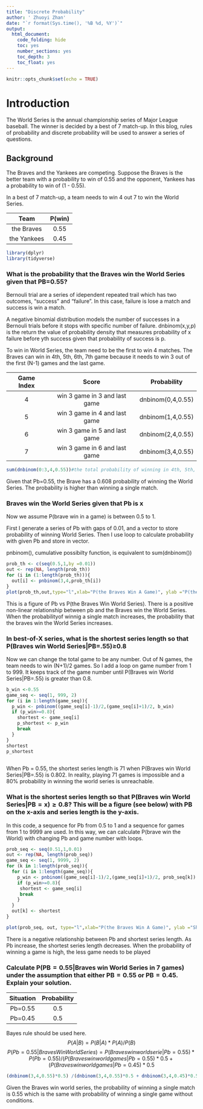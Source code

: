 ```yaml
---
title: "Discrete Probability"
author: ' Zhuoyi Zhan'
date: "`r format(Sys.time(), '%B %d, %Y')`"
output:
  html_document:
    code_folding: hide
    toc: yes
    number_sections: yes
    toc_depth: 3
    toc_float: yes
---
```


```r
knitr::opts_chunk$set(echo = TRUE)
```

# Introduction

The World Series is the annual championship series of Major League baseball. The winner is decided by a best of 7 match-up. In this blog, rules of probability and discrete probability will be used to answer a series of questions.

## Background

The Braves and the Yankees are competing. Suppose the Braves is the better team with a probability to win of 0.55 and the opponent, Yankees has a probability to win of (1 - 0.55).

In a best of 7 match-up, a team needs to win 4 out 7 to win the World Series.

|     Team     | P(win) | 
|:------------:|:------:|
|  the Braves  |  0.55  | 
|  the Yankees |  0.45  | 

```r
library(dplyr)
library(tidyverse)
```
### What is the probability that the Braves win the World Series given that PB=0.55?

Bernouli trial are a series of idependent repeated trail which has two outcomes, "success" and "failure". In this case, failure is lose a match and success is win a match.

A negative binomial distribution models the number of successes in a Bernouli trials before it stops with specific number of failure. dnbinom(x,y,p) is the return the value of probability density that measures probability of x failure before yth success given that probability of success is p. 

To win in World Series, the team need to be the first to win 4 matches. The Braves can win in 4th, 5th, 6th, 7th game because it needs to win 3 out of the first (N-1) games and the last game. 

|Game Index|             Score             |     Probability   |
|:--------:|:-----------------------------:|:-----------------:|
|     4    | win 3 game in 3 and last game | dnbinom(0,4,0.55) | 
|     5    | win 3 game in 4 and last game | dnbinom(1,4,0.55) | 
|     6    | win 3 game in 5 and last game | dnbinom(2,4,0.55) | 
|     7    | win 3 game in 6 and last game | dnbinom(3,4,0.55) |



```r
sum(dnbinom(0:3,4,0.55))#the total probability of winning in 4th, 5th, 6th, and 7th game.
```

Given that Pb=0.55, the Brave has a 0.608 probability of winning the World Series. The probability is higher than winning a single match.

### Braves win the World Series given that Pb is x

Now we assume P(brave win in a game) is between 0.5 to 1.

First I generate a series of Pb with gaps of 0.01, and a vector to store probability of winning World Series. Then I use loop to calculate probability with given Pb and store in vector.

pnbinom(), cumulative possibilty function, is equivalent to sum(dnbinom())

```r
prob_th <- c(seq(0.5,1,by =0.01))
out <- rep(NA, length(prob_th))
for (i in (1:length(prob_th))){
  out[i] <- pnbinom(3,4,prob_th[i])
}
plot(prob_th,out,type="l",xlab="P(the Braves Win A Game)", ylab ="P(the Braves Win World Series)", main = "Probabilty of the Braves Win World Series")
```

This is a figure of Pb vs P(the Braves Win World Series). There is a positive non-linear relationship between pb and the Braves win the World Series. When the probabilityof winnig a single match increases, the probability that the braves win the World Series increases.

### In best-of-X series, what is the shortest series length so that P(Braves win World Series|PB=.55)≥0.8

Now we can change the total game to be any number. Out of N games, the team needs to win (N+1)/2 games. So I add a loop on game number from 1 to 999. It keeps track of the game number until P(Braves win World Series|PB=.55) is greater than 0.8.

```r
b_win <-0.55
game_seq <- seq(1, 999, 2)
for (i in 1:length(game_seq)){
  p_win <- pnbinom((game_seq[i]-1)/2,(game_seq[i]+1)/2, b_win)
  if (p_win>=0.8){
    shortest <- game_seq[i]
    p_shortest <- p_win
    break
  }
}
shortest
p_shortest
  

```

When Pb = 0.55, the shortest series length is 71 when P(Braves win World Series|PB=.55) is 0.802. In reality, playing 71 games is impossible and  a 80% probability in winning the world series is unreachable.

### What is the shortest series length so that P(Braves win World Series|PB = x) ≥ 0.8? This will be a figure (see below) with PB on the x-axis and series length is the y-axis.

In this code, a sequence for Pb from 0.5 to 1 and a sequence for games from 1 to 9999 are used. In this way, we can calculate P(brave win the World) with changing Pb and game number with loops.

```r
prob_seq <- seq(0.51,1,0.01)
out <- rep(NA, length(prob_seq))
game_seq <- seq(1, 9999, 2)
for (k in 1:length(prob_seq)){
  for (i in 1:length(game_seq)){
    p_win <- pnbinom((game_seq[i]-1)/2,(game_seq[i]+1)/2, prob_seq[k])
    if (p_win>=0.8){
     shortest <- game_seq[i]
     break
    }
  }
  out[k] <- shortest
}

plot(prob_seq, out, type="l",xlab="P(the Braves Win A Game)", ylab ="Shortest Series Length", main = "Shortest Series when P(Braves win Series|PB = x) ≥ 0.8")
```

There is a negative relationship between Pb and shortest series length. As Pb increase, the shortest series length decreases. When the probability of winning a game is high, the less game needs to be played

### Calculate P(PB = 0.55|Braves win World Series in 7 games) under the assumption that either PB = 0.55 or PB = 0.45. Explain your solution.

| Situation | Probability | 
|:---------:|:-----------:|
|  Pb=0.55  |     0.5     | 
|  Pb=0.45  |     0.5     | 

Bayes rule should be used here. 
$$P(A|B) = P(B|A)*P(A)/P(B)$$
$$ P(Pb=0.55|Braves Win World Series) = P(Braves win world serie|Pb=0.55)*P(Pb=0.55)/(P(Braves win world games|Pb =0.55)*0.5 +(P(Braves win world games|Pb =0.45)*0.5 $$

```r
(dnbinom(3,4,0.55)*0.5) /(dnbinom(3,4,0.55)*0.5 + dnbinom(3,4,0.45)*0.5)
```

Given the Braves win world series, the probability of winning a single match is 0.55 which is the same with probability of winning a single game without conditions.
